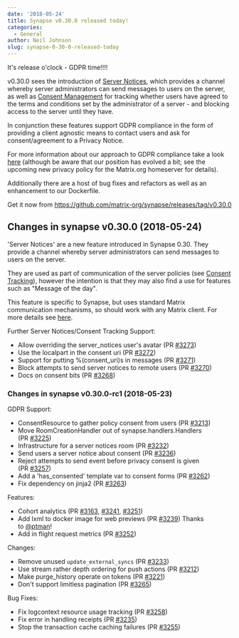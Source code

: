 ```yaml
---
date: '2018-05-24'
title: Synapse v0.30.0 released today!
categories:
  - General
author: Neil Johnson
slug: synapse-0-30-0-released-today
---
```


It's release o'clock - GDPR time!!!!

v0.30.0 sees the introduction of <a href="https://github.com/matrix-org/synapse/blob/master/docs/server_notices.md">Server Notices</a>, which <span style="font-weight: 400;">provides a channel whereby server administrators can send messages to users on the server, as well as <a href="https://github.com/matrix-org/synapse/blob/master/docs/consent_tracking.md">Consent Management</a> for tracking whether users have agreed to the terms and conditions set by the administrator of a server - and blocking access to the server until they have.</span>


In conjunction these features support GDPR compliance in the form of providing a client agnostic means to contact users and ask for consent/agreement to a Privacy Notice.

For more information about our approach to GDPR compliance take a look <a href="https://matrix.org/blog/2018/05/08/gdpr-compliance-in-matrix/">here</a> (although be aware that our position has evolved a bit; see the upcoming new privacy policy for the Matrix.org homeserver for details).

Additionally there are a host of bug fixes and refactors as well as an enhancement to our Dockerfile.

Get it now from <a href="https://github.com/matrix-org/synapse/releases/tag/v0.30.0">https://github.com/matrix-org/synapse/releases/tag/v0.30.0</a>
<div class="release clearfix label-latest">
<div class="release-body commit open float-left">
<div class="markdown-body">
<h2>Changes in synapse v0.30.0 (2018-05-24)</h2>
'Server Notices' are a new feature introduced in Synapse 0.30. They provide a
channel whereby server administrators can send messages to users on the server.

They are used as part of communication of the server policies (see <a href="https://github.com/matrix-org/synapse/blob/master/docs/consent_tracking.md">Consent Tracking</a>),
however the intention is that they may also find a use for features such
as "Message of the day".

This feature is specific to Synapse, but uses standard Matrix communication mechanisms,
so should work with any Matrix client. For more details see <a href="https://github.com/matrix-org/synapse/blob/master/docs/server_notices.md">here</a>. <a href="https://github.com/matrix-org/synapse/blob/master/docs/server_notices.md"><code></code></a>

Further Server Notices/Consent Tracking Support:
<ul>
 	<li>Allow overriding the server_notices user's avatar (PR <a class="issue-link js-issue-link" href="https://github.com/matrix-org/synapse/pull/3273" data-error-text="Failed to load issue title" data-id="325788990" data-permission-text="Issue title is private" data-url="https://github.com/matrix-org/synapse/issues/3273">#3273</a>)</li>
 	<li>Use the localpart in the consent uri (PR <a class="issue-link js-issue-link" href="https://github.com/matrix-org/synapse/pull/3272" data-error-text="Failed to load issue title" data-id="325732749" data-permission-text="Issue title is private" data-url="https://github.com/matrix-org/synapse/issues/3272">#3272</a>)</li>
 	<li>Support for putting %(consent_uri)s in messages (PR <a class="issue-link js-issue-link" href="https://github.com/matrix-org/synapse/pull/3271" data-error-text="Failed to load issue title" data-id="325731335" data-permission-text="Issue title is private" data-url="https://github.com/matrix-org/synapse/issues/3271">#3271</a>)</li>
 	<li>Block attempts to send server notices to remote users (PR <a class="issue-link js-issue-link" href="https://github.com/matrix-org/synapse/pull/3270" data-error-text="Failed to load issue title" data-id="325706652" data-permission-text="Issue title is private" data-url="https://github.com/matrix-org/synapse/issues/3270">#3270</a>)</li>
 	<li>Docs on consent bits (PR <a class="issue-link js-issue-link" href="https://github.com/matrix-org/synapse/pull/3268" data-error-text="Failed to load issue title" data-id="325692950" data-permission-text="Issue title is private" data-url="https://github.com/matrix-org/synapse/issues/3268">#3268</a>)</li>
</ul>
</div>
</div>
</div>
<div class="release clearfix label-prerelease">
<div class="release-body commit open float-left">
<div class="markdown-body">
<h3>Changes in synapse v0.30.0-rc1 (2018-05-23)</h3>
GDPR Support:
<ul>
 	<li>ConsentResource to gather policy consent from users (PR <a class="issue-link js-issue-link" href="https://github.com/matrix-org/synapse/pull/3213" data-error-text="Failed to load issue title" data-id="322329950" data-permission-text="Issue title is private" data-url="https://github.com/matrix-org/synapse/issues/3213">#3213</a>)</li>
 	<li>Move RoomCreationHandler out of synapse.handlers.Handlers (PR <a class="issue-link js-issue-link" href="https://github.com/matrix-org/synapse/pull/3225" data-error-text="Failed to load issue title" data-id="323966891" data-permission-text="Issue title is private" data-url="https://github.com/matrix-org/synapse/issues/3225">#3225</a>)</li>
 	<li>Infrastructure for a server notices room (PR <a class="issue-link js-issue-link" href="https://github.com/matrix-org/synapse/pull/3232" data-error-text="Failed to load issue title" data-id="324110323" data-permission-text="Issue title is private" data-url="https://github.com/matrix-org/synapse/issues/3232">#3232</a>)</li>
 	<li>Send users a server notice about consent (PR <a class="issue-link js-issue-link" href="https://github.com/matrix-org/synapse/pull/3236" data-error-text="Failed to load issue title" data-id="324363121" data-permission-text="Issue title is private" data-url="https://github.com/matrix-org/synapse/issues/3236">#3236</a>)</li>
 	<li>Reject attempts to send event before privacy consent is given (PR <a class="issue-link js-issue-link" href="https://github.com/matrix-org/synapse/pull/3257" data-error-text="Failed to load issue title" data-id="325182001" data-permission-text="Issue title is private" data-url="https://github.com/matrix-org/synapse/issues/3257">#3257</a>)</li>
 	<li>Add a 'has_consented' template var to consent forms (PR <a class="issue-link js-issue-link" href="https://github.com/matrix-org/synapse/pull/3262" data-error-text="Failed to load issue title" data-id="325308498" data-permission-text="Issue title is private" data-url="https://github.com/matrix-org/synapse/issues/3262">#3262</a>)</li>
 	<li>Fix dependency on jinja2 (PR <a class="issue-link js-issue-link tooltipped tooltipped-ne" href="https://github.com/matrix-org/synapse/pull/3263" data-error-text="Failed to load issue title" data-id="325308826" data-permission-text="Issue title is private" aria-label="#3263, Fix dependency on jinja2">#3263</a>)</li>
</ul>
Features:
<ul>
 	<li>Cohort analytics (PR <a class="issue-link js-issue-link" href="https://github.com/matrix-org/synapse/pull/3163" data-error-text="Failed to load issue title" data-id="319174463" data-permission-text="Issue title is private" data-url="https://github.com/matrix-org/synapse/issues/3163">#3163</a>, <a class="issue-link js-issue-link" href="https://github.com/matrix-org/synapse/pull/3241" data-error-text="Failed to load issue title" data-id="324442563" data-permission-text="Issue title is private" data-url="https://github.com/matrix-org/synapse/issues/3241">#3241</a>, <a class="issue-link js-issue-link" href="https://github.com/matrix-org/synapse/pull/3251" data-error-text="Failed to load issue title" data-id="324872139" data-permission-text="Issue title is private" data-url="https://github.com/matrix-org/synapse/issues/3251">#3251</a>)</li>
 	<li>Add lxml to docker image for web previews (PR <a class="issue-link js-issue-link" href="https://github.com/matrix-org/synapse/pull/3239" data-error-text="Failed to load issue title" data-id="324408394" data-permission-text="Issue title is private" data-url="https://github.com/matrix-org/synapse/issues/3239">#3239</a>) Thanks to <a class="user-mention" href="https://github.com/ptman" data-hovercard-user-id="24669" data-octo-click="hovercard-link-click" data-octo-dimensions="link_type:self" aria-describedby="hovercard-aria-description">@ptman</a>!</li>
 	<li>Add in flight request metrics (PR <a class="issue-link js-issue-link" href="https://github.com/matrix-org/synapse/pull/3252" data-error-text="Failed to load issue title" data-id="324955805" data-permission-text="Issue title is private" data-url="https://github.com/matrix-org/synapse/issues/3252">#3252</a>)</li>
</ul>
Changes:
<ul>
 	<li>Remove unused <code>update_external_syncs</code> (PR <a class="issue-link js-issue-link" href="https://github.com/matrix-org/synapse/pull/3233" data-error-text="Failed to load issue title" data-id="324114741" data-permission-text="Issue title is private" data-url="https://github.com/matrix-org/synapse/issues/3233">#3233</a>)</li>
 	<li>Use stream rather depth ordering for push actions (PR <a class="issue-link js-issue-link" href="https://github.com/matrix-org/synapse/pull/3212" data-error-text="Failed to load issue title" data-id="322319018" data-permission-text="Issue title is private" data-url="https://github.com/matrix-org/synapse/issues/3212">#3212</a>)</li>
 	<li>Make purge_history operate on tokens (PR <a class="issue-link js-issue-link" href="https://github.com/matrix-org/synapse/pull/3221" data-error-text="Failed to load issue title" data-id="323268684" data-permission-text="Issue title is private" data-url="https://github.com/matrix-org/synapse/issues/3221">#3221</a>)</li>
 	<li>Don't support limitless pagination (PR <a class="issue-link js-issue-link" href="https://github.com/matrix-org/synapse/pull/3265" data-error-text="Failed to load issue title" data-id="325389253" data-permission-text="Issue title is private" data-url="https://github.com/matrix-org/synapse/issues/3265">#3265</a>)</li>
</ul>
Bug Fixes:
<ul>
 	<li>Fix logcontext resource usage tracking (PR <a class="issue-link js-issue-link" href="https://github.com/matrix-org/synapse/pull/3258" data-error-text="Failed to load issue title" data-id="325229997" data-permission-text="Issue title is private" data-url="https://github.com/matrix-org/synapse/issues/3258">#3258</a>)</li>
 	<li>Fix error in handling receipts (PR <a class="issue-link js-issue-link tooltipped tooltipped-ne" href="https://github.com/matrix-org/synapse/pull/3235" data-error-text="Failed to load issue title" data-id="324313546" data-permission-text="Issue title is private" aria-label="#3235, Fix error in handling receipts">#3235</a>)</li>
 	<li>Stop the transaction cache caching failures (PR <a class="issue-link js-issue-link" href="https://github.com/matrix-org/synapse/pull/3255" data-error-text="Failed to load issue title" data-id="324972872" data-permission-text="Issue title is private" data-url="https://github.com/matrix-org/synapse/issues/3255">#3255</a>)</li>
</ul>
</div>
</div>
</div>